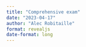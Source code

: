 ```yaml
---
title: "Comprehensive exam"
date: "2023-04-17"
author: "Alec Robitaille"
format: revealjs
date-format: long
---
```



<!-- 
https://quarto.org/docs/presentations/revealjs/ 
https://quarto.org/docs/presentations/revealjs/advanced.html
-->

